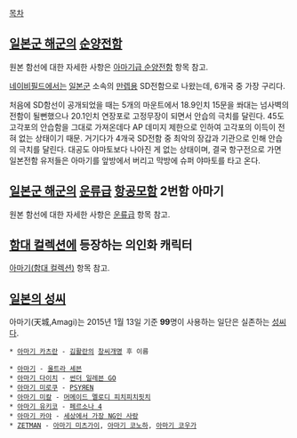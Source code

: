 [[목차]]
== [[일본군 해군]]의 [[순양전함]] ==
원본 함선에 대한 자세한 사항은 [[아마기급 순양전함]] 항목 참고.

[[네이비필드]]에서는 [[일본군]] 소속의 [[만렙]]용 SD전함으로 나왔는데, 6개국 중 가장 구리다.

처음에 SD함선이 공개되었을 때는 5개의 마운트에서 18.9인치 15문을 쏴대는 넘사벽의 전함이 될뻔했으나 20.1인치 연장포로 고정무장이 되면서 안습의 극치를 달린다. 45도 고각포의 안습함을 그대로 가져온데다 AP 데미지 제한으로 인하여 고각포의 이득이 전혀 없는 상태이기 때문. 거기다가 4개국 SD전함 중 최악의 장갑과 기관으로 인해 안습의 극치를 달린다. 대공도 야마토보다 나아진 게 없는 상태이며, 결국 항구전으로 가면 일본전함 유저들은 아마기를 앞방에서 버리고 막방에 슈퍼 야마토를 타고 온다. 

== [[일본군 해군]]의 [[운류급]] [[항공모함]] 2번함 아마기 ==
원본 함선에 대한 자세한 사항은 [[운류급]] 항목 참고.

== [[함대 컬렉션]]에 등장하는 의인화 캐릭터 ==
[[아마기(함대 컬렉션)]] 항목 참고.

== [[일본의 성씨]] ==
아마기(天城,Amagi)는 2015년 1월 13일 기준 '''99'''명이 사용하는 일단은 실존하는 [[성씨]]다.

 * [[아마기 카츠란]] - [[김활란]]의 [[창씨개명]] 후 이름 

 * [[아마기(울트라 시리즈)|아마기]] - [[울트라 세븐]]
 * [[아마기 다이치]] - [[썬더 일레븐 GO]]
 * [[아마기 미로쿠]] - [[PSYЯEN]]
 * [[아마기 미칼]] - [[머메이드 멜로디 피치피치핏치]]
 * [[아마기 유키코]] - [[페르소나 4]]
 * [[아마기 카야]] - [[세상에서 가장 NG인 사랑]]
 * [[ZETMAN]] - [[아마기 미츠가이]], [[아마기 코노하]], [[아마기 코우가]]


